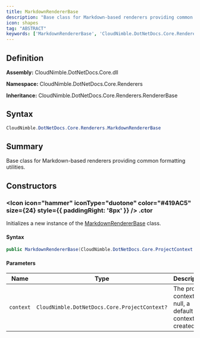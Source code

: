```yaml
---
title: MarkdownRendererBase
description: "Base class for Markdown-based renderers providing common formatting utilities."
icon: shapes
tag: "ABSTRACT"
keywords: ['MarkdownRendererBase', 'CloudNimble.DotNetDocs.Core.Renderers.MarkdownRendererBase', 'CloudNimble.DotNetDocs.Core.Renderers', 'class', 'CloudNimble.DotNetDocs.Core.Renderers.RendererBase']
---
```


## Definition

**Assembly:** CloudNimble.DotNetDocs.Core.dll

**Namespace:** CloudNimble.DotNetDocs.Core.Renderers

**Inheritance:** CloudNimble.DotNetDocs.Core.Renderers.RendererBase

## Syntax

```csharp
CloudNimble.DotNetDocs.Core.Renderers.MarkdownRendererBase
```

## Summary

Base class for Markdown-based renderers providing common formatting utilities.

## Constructors

### <Icon icon="hammer" iconType="duotone" color="#419AC5" size={24} style={{ paddingRight: '8px' }} />  .ctor

Initializes a new instance of the [MarkdownRendererBase](/api-reference/CloudNimble/DotNetDocs/Core/Renderers/MarkdownRendererBase) class.

#### Syntax

```csharp
public MarkdownRendererBase(CloudNimble.DotNetDocs.Core.ProjectContext context = null)
```

#### Parameters

| Name | Type | Description |
|------|------|-------------|
| `context` | `CloudNimble.DotNetDocs.Core.ProjectContext?` | The project context. If null, a default context is created. |

